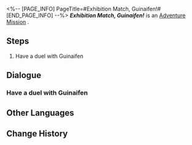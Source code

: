 <%-- [PAGE_INFO]
PageTitle=#Exhibition Match, Guinaifen!#
[END_PAGE_INFO] --%>
{{Stub|Dialogue, characters, and location(s)}}
{{Mission Infobox
|id            = 8014146
|title         = 
|image         = Mission Exhibition Match, Guinaifen!.png
|type          = Adventure
|event_name    = 
|chapter       = 
|requirements  = 
|summary       = <!--official mission summary from Fate's Atlas-->
|characters    = <!--characters that appear in this mission-->
|startLocation = <!--location as it intially appears on the mission screen-->
|world         = <!--i.e. Penacony-->
|area          = <!--i.e. A Child's Dream-->
|prev          = 
|next          = 
|exp           = 
|credits       = 
|stellarJade   = 
|other         = 
}}
'''''Exhibition Match, Guinaifen!''''' is an [[Adventure Mission]]<!--in [world]-->.

==Steps==
# Have a duel with Guinaifen

<!--
==Gameplay Notes==

--><!--
==Trial Character==

-->
==Dialogue==
{{Stub Dialogue}}
===Have a duel with Guinaifen===
{{Mission Description|type=adventure|location=<!--to be added-->|The core gameplay loop behind Aetherium Wars is "dueling." Challenge different players and show your true strength!}}
{{Dialogue Start}}
:{{tx}}
{{Dialogue End}}

==Other Languages==
{{Other Languages
|en   = Exhibition Match, Guinaifen!
|zhs  = 表演赛！桂乃芬
|zht  = 表演賽！桂乃芬
|ja   = エキシビションマッチ！桂乃芬
|ko   = 시범 경기! 계네빈
|es   = Encuentro de exhibición: Guinaifen
|fr   = Rencontre amicale : Guinaifen !
|ru   = Показательный матч! Гуйнайфэнь!
|th   = แมตช์กระชับมิตร! Guinaifen
|vi   = Giải Biểu Diễn! Guinaifen
|de   = Schaukampf, Guinaifen!
|id   = Pertandingan Ekshibisi, Guinaifen!
|pt   = Batalha de Exibição, Guinaifen!
}}

==Change History==
{{Change History|1.4}}
